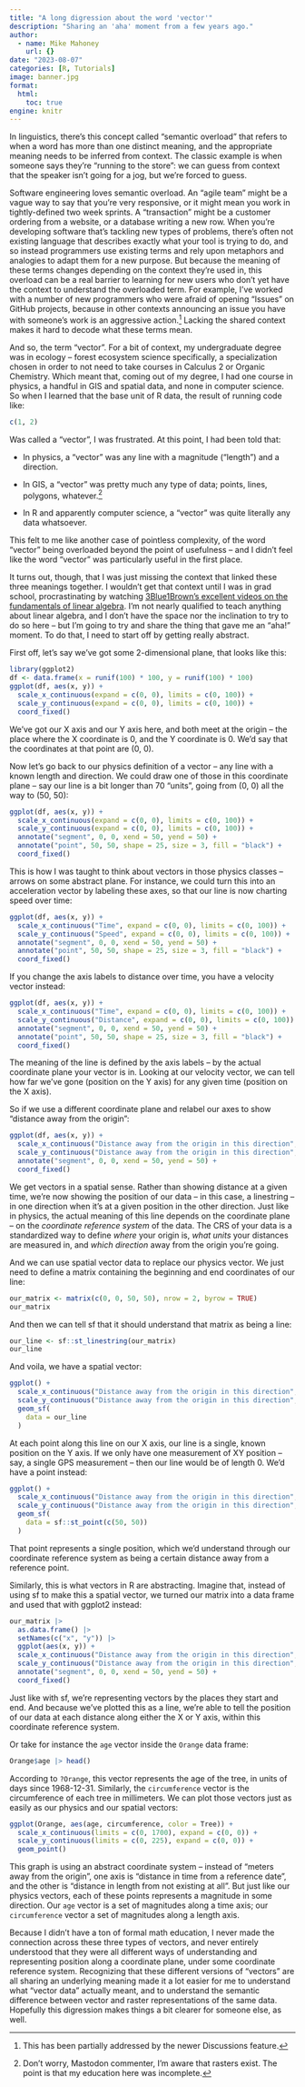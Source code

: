 ```yaml
---
title: "A long digression about the word 'vector'"
description: "Sharing an 'aha' moment from a few years ago."
author:
  - name: Mike Mahoney
    url: {}
date: "2023-08-07"
categories: [R, Tutorials]
image: banner.jpg
format: 
  html:
    toc: true
engine: knitr
---
```


In linguistics, there's this concept called "semantic overload" that refers to when a word has more than one distinct meaning, and the appropriate meaning needs to be inferred from context. The classic example is when someone says they're "running to the store": we can guess from context that the speaker isn't going for a jog, but we're forced to guess.

Software engineering loves semantic overload. An "agile team" might be a vague way to say that you're very responsive, or it might mean you work in tightly-defined two week sprints. A "transaction" might be a customer ordering from a website, or a database writing a new row. When you're developing software that's tackling new types of problems, there's often not existing language that describes exactly what your tool is trying to do, and so instead programmers use existing terms and rely upon metaphors and analogies to adapt them for a new purpose. But because the meaning of these terms changes depending on the context they're used in, this overload can be a real barrier to learning for new users who don't yet have the context to understand the overloaded term. For example, I've worked with a number of new programmers who were afraid of opening "Issues" on GitHub projects, because in other contexts announcing an issue you have with someone's work is an aggressive action.[^vectors-1] Lacking the shared context makes it hard to decode what these terms mean.

[^vectors-1]: This has been partially addressed by the newer Discussions feature.

And so, the term "vector". For a bit of context, my undergraduate degree was in ecology -- forest ecosystem science specifically, a specialization chosen in order to not need to take courses in Calculus 2 or Organic Chemistry. Which meant that, coming out of my degree, I had one course in physics, a handful in GIS and spatial data, and none in computer science. So when I learned that the base unit of R data, the result of running code like:

```r
c(1, 2)
```

Was called a "vector", I was frustrated. At this point, I had been told that:

-   In physics, a "vector" was any line with a magnitude ("length") and a direction.

-   In GIS, a "vector" was pretty much any type of data; points, lines, polygons, whatever.^[Don't worry, Mastodon commenter, I'm aware that rasters exist. The point is that my education here was incomplete.]

-   In R and apparently computer science, a "vector" was quite literally any data whatsoever.

This felt to me like another case of pointless complexity, of the word "vector" being overloaded beyond the point of usefulness -- and I didn't feel like the word "vector" was particularly useful in the first place.

It turns out, though, that I was just missing the context that linked these three meanings together. I wouldn't get that context until I was in grad school, procrastinating by watching [3Blue1Brown's excellent videos on the fundamentals of linear algebra](https://www.3blue1brown.com/topics/linear-algebra). I'm not nearly qualified to teach anything about linear algebra, and I don't have the space nor the inclination to try to do so here -- but I'm going to try and share the thing that gave me an "aha!" moment. To do that, I need to start off by getting really abstract.

First off, let's say we've got some 2-dimensional plane, that looks like this:

```r
library(ggplot2)
df <- data.frame(x = runif(100) * 100, y = runif(100) * 100)
ggplot(df, aes(x, y)) +
  scale_x_continuous(expand = c(0, 0), limits = c(0, 100)) + 
  scale_y_continuous(expand = c(0, 0), limits = c(0, 100)) + 
  coord_fixed()
```

We've got our X axis and our Y axis here, and both meet at the origin -- the place where the X coordinate is 0, and the Y coordinate is 0. We'd say that the coordinates at that point are (0, 0).

Now let's go back to our physics definition of a vector -- any line with a known length and direction. We could draw one of those in this coordinate plane -- say our line is a bit longer than 70 "units", going from (0, 0) all the way to (50, 50):

```r
ggplot(df, aes(x, y)) +
  scale_x_continuous(expand = c(0, 0), limits = c(0, 100)) + 
  scale_y_continuous(expand = c(0, 0), limits = c(0, 100)) + 
  annotate("segment", 0, 0, xend = 50, yend = 50) + 
  annotate("point", 50, 50, shape = 25, size = 3, fill = "black") + 
  coord_fixed()
```

This is how I was taught to think about vectors in those physics classes -- arrows on some abstract plane. For instance, we could turn this into an acceleration vector by labeling these axes, so that our line is now charting speed over time:

```r
ggplot(df, aes(x, y)) +
  scale_x_continuous("Time", expand = c(0, 0), limits = c(0, 100)) + 
  scale_y_continuous("Speed", expand = c(0, 0), limits = c(0, 100)) + 
  annotate("segment", 0, 0, xend = 50, yend = 50) + 
  annotate("point", 50, 50, shape = 25, size = 3, fill = "black") + 
  coord_fixed()
```

If you change the axis labels to distance over time, you have a velocity vector instead:

```r
ggplot(df, aes(x, y)) +
  scale_x_continuous("Time", expand = c(0, 0), limits = c(0, 100)) + 
  scale_y_continuous("Distance", expand = c(0, 0), limits = c(0, 100)) + 
  annotate("segment", 0, 0, xend = 50, yend = 50) + 
  annotate("point", 50, 50, shape = 25, size = 3, fill = "black") + 
  coord_fixed()
```

The meaning of the line is defined by the axis labels -- by the actual coordinate plane your vector is in. Looking at our velocity vector, we can tell how far we've gone (position on the Y axis) for any given time (position on the X axis).

So if we use a different coordinate plane and relabel our axes to show "distance away from the origin":

```r
ggplot(df, aes(x, y)) +
  scale_x_continuous("Distance away from the origin in this direction", expand = c(0, 0), limits = c(0, 100)) + 
  scale_y_continuous("Distance away from the origin in this direction", expand = c(0, 0), limits = c(0, 100)) + 
  annotate("segment", 0, 0, xend = 50, yend = 50) + 
  coord_fixed()
```

We get vectors in a spatial sense. Rather than showing distance at a given time, we're now showing the position of our data -- in this case, a linestring -- in one direction when it's at a given position in the other direction. Just like in physics, the actual meaning of this line depends on the coordinate plane -- on the *coordinate reference system* of the data. The CRS of your data is a standardized way to define *where* your origin is, *what units* your distances are measured in, and *which direction* away from the origin you're going.

And we can use spatial vector data to replace our physics vector. We just need to define a matrix containing the beginning and end coordinates of our line:

```r
our_matrix <- matrix(c(0, 0, 50, 50), nrow = 2, byrow = TRUE)
our_matrix
```

And then we can tell sf that it should understand that matrix as being a line:

```r
our_line <- sf::st_linestring(our_matrix)
our_line
```

And voila, we have a spatial vector:

```r
ggplot() +
  scale_x_continuous("Distance away from the origin in this direction", expand = c(0, 0), limits = c(0, 100)) + 
  scale_y_continuous("Distance away from the origin in this direction", expand = c(0, 0), limits = c(0, 100)) + 
  geom_sf(
    data = our_line
  )
```

At each point along this line on our X axis, our line is a single, known position on the Y axis. If we only have one measurement of XY position -- say, a single GPS measurement -- then our line would be of length 0. We'd have a point instead:

```r
ggplot() +
  scale_x_continuous("Distance away from the origin in this direction", expand = c(0, 0), limits = c(0, 100)) + 
  scale_y_continuous("Distance away from the origin in this direction", expand = c(0, 0), limits = c(0, 100)) + 
  geom_sf(
    data = sf::st_point(c(50, 50))
  )
```

That point represents a single position, which we'd understand through our coordinate reference system as being a certain distance away from a reference point.

Similarly, this is what vectors in R are abstracting. Imagine that, instead of using sf to make this a spatial vector, we turned our matrix into a data frame and used that with ggplot2 instead:

```r
our_matrix |>
  as.data.frame() |>
  setNames(c("x", "y")) |>
  ggplot(aes(x, y)) +
  scale_x_continuous("Distance away from the origin in this direction", expand = c(0, 0), limits = c(0, 100)) + 
  scale_y_continuous("Distance away from the origin in this direction", expand = c(0, 0), limits = c(0, 100)) + 
  annotate("segment", 0, 0, xend = 50, yend = 50) + 
  coord_fixed()
```

Just like with sf, we're representing vectors by the places they start and end. And because we've plotted this as a line, we're able to tell the position of our data at each distance along either the X or Y axis, within this coordinate reference system.

Or take for instance the `age` vector inside the `Orange` data frame:

```r
Orange$age |> head()
```

According to `?Orange`, this vector represents the age of the tree, in units of days since 1968-12-31. Similarly, the `circumference` vector is the circumference of each tree in millimeters. We can plot those vectors just as easily as our physics and our spatial vectors:

```r
ggplot(Orange, aes(age, circumference, color = Tree)) + 
  scale_x_continuous(limits = c(0, 1700), expand = c(0, 0)) +
  scale_y_continuous(limits = c(0, 225), expand = c(0, 0)) +
  geom_point()
```

This graph is using an abstract coordinate system -- instead of "meters away from the origin", one axis is "distance in time from a reference date", and the other is "distance in length from not existing at all". But just like our physics vectors, each of these points represents a magnitude in some direction. Our `age` vector is a set of magnitudes along a time axis; our `circumference` vector a set of magnitudes along a length axis.

Because I didn't have a ton of formal math education, I never made the connection across these three types of vectors, and never entirely understood that they were all different ways of understanding and representing position along a coordinate plane, under some coordinate reference system. Recognizing that these different versions of "vectors" are all sharing an underlying meaning made it a lot easier for me to understand what "vector data" actually meant, and to understand the semantic difference between vector and raster representations of the same data. Hopefully this digression makes things a bit clearer for someone else, as well.
